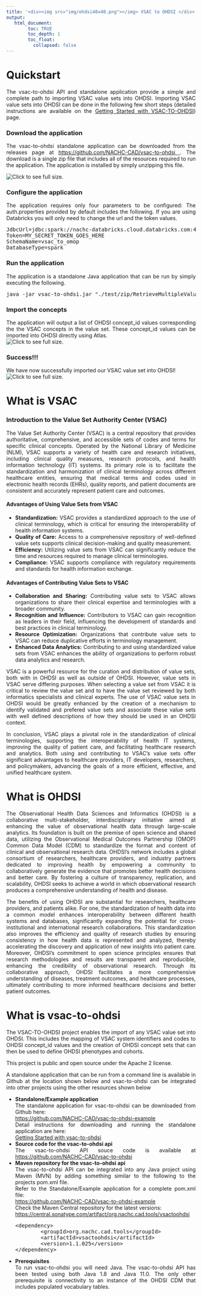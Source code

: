 ---
title: '<div><img src="img/ohdsi40x40.png"></img> VSAC to OHDSI </div>'
output:
   html_document:
        toc: TRUE
        toc_depth: 1
        toc_float:
          collapsed: false
---

<!--
*
* javascript
*
* -->

<script>
  function openFullSizeImage(imageSrc) {
    // Open a new window with the full-size image
    window.open(imageSrc, '_blank', 'width=auto,height=auto');
  }
</script>

<!-- 
*
* Quickstart
*
* -->

# Quickstart
<div style="text-align: justify;">
  The vsac-to-ohdsi API and standalone application provide a simple and complete path to importing VSAC value sets into OHDSI. 
  Importing VSAC value sets into OHDSI can be done in the following few short steps 
  (detailed instructions are available on the 
  <a href="./getting-started-vsac-to-ohdsi.html">Getting Started with VSAC-TO-OHDSI</a>) page.
  
### Download the application
  The vsac-to-ohdsi standalone application can be downloaded from the releases page at 
  <a href="https://github.com/NACHC-CAD/vsac-to-ohdsi">
    https://github.com/NACHC-CAD/vsac-to-ohdsi
  </a>. 
  The download is a single zip file that includes all of the resources required to run the application. 
  The application is installed by simply unzipping this file. 
  
  <img 
    src="./img/getting-started/vsac-to-ohdsi/02-download.png" 
    onclick="openFullSizeImage('./img/getting-started/vsac-to-ohdsi/02-download.png')" 
    title="Click to see full size."
  />
  
### Configure the application
  The application requires only four parameters to be configured:
  The auth.properties provided by default includes the following. 
  If you are using Databricks you will only need to change the url and the token values. 
<pre class="pre-scrollable">
JdbcUrl=jdbc:spark://nachc-databricks.cloud.databricks.com:443/vsac_to_omop;transportMode=http;ssl=1;httpPath=sql/protocolv1/o/3956472157536757/0123-223459-leafy532;AuthMech=3;UID=token;PWD=
Token=MY_SECRET_TOKEN_GOES_HERE
SchemaName=vsac_to_omop
DatabaseType=spark
</pre>
  
### Run the application
  The application is a standalone Java application that can be run by simply executing the following. 
<pre class="pre-scrollable">
java -jar vsac-to-ohdsi.jar "./test/zip/RetrieveMultipleValueSets_2.16.840.1.113762.1.4.1235.350.txt.zip"
</pre>
  
### Import the concepts
  The application will output a list of OHDSI concept_id values corresponding the the VSAC concepts in the value set. 
  These concept_id values can be imported into OHDSI directly using Atlas. 
  <br/>
  <img 
    src="./img/getting-started/vsac-to-ohdsi/06-import.png" 
    onclick="openFullSizeImage('./img/getting-started/vsac-to-ohdsi/06-import.png')" 
    title="Click to see full size."
  />
  
### Success!!!
  We have now successfully imported our VSAC value set into OHDSI!
  <br/>
  <img 
    src="./img/getting-started/vsac-to-ohdsi/07-view.png" 
    onclick="openFullSizeImage('./img/getting-started/vsac-to-ohdsi/07-view.png')" 
    title="Click to see full size."
  />
</div>

<!-- 
*
* WHAT IS VSAC
*
* -->

# What is VSAC

### Introduction to the Value Set Authority Center (VSAC)

<div style="text-align: justify;">
The Value Set Authority Center (VSAC) is a central repository that provides authoritative, comprehensive, and accessible sets of codes and terms for specific clinical concepts. Operated by the National Library of Medicine (NLM), VSAC supports a variety of health care and research initiatives, including clinical quality measures, research protocols, and health information technology (IT) systems. Its primary role is to facilitate the standardization and harmonization of clinical terminology across different healthcare entities, ensuring that medical terms and codes used in electronic health records (EHRs), quality reports, and patient documents are consistent and accurately represent patient care and outcomes.

#### Advantages of Using Value Sets from VSAC

- **Standardization:** VSAC provides a standardized approach to the use of clinical terminology, which is critical for ensuring the interoperability of health information systems.
- **Quality of Care:** Access to a comprehensive repository of well-defined value sets supports clinical decision-making and quality measurement.
- **Efficiency:** Utilizing value sets from VSAC can significantly reduce the time and resources required to manage clinical terminologies.
- **Compliance:** VSAC supports compliance with regulatory requirements and standards for health information exchange.

#### Advantages of Contributing Value Sets to VSAC

- **Collaboration and Sharing:** Contributing value sets to VSAC allows organizations to share their clinical expertise and terminologies with a broader community.
- **Recognition and Influence:** Contributors to VSAC can gain recognition as leaders in their field, influencing the development of standards and best practices in clinical terminology.
- **Resource Optimization:** Organizations that contribute value sets to VSAC can reduce duplicative efforts in terminology management.
- **Enhanced Data Analytics:** Contributing to and using standardized value sets from VSAC enhances the ability of organizations to perform robust data analytics and research.

VSAC is a powerful resource for the curation and distribution of value sets, 
both with in OHDSI as well as outside of OHDSI. 
However, value sets in VSAC serve differing purposes. 
When selecting a value set from VSAC it is critical to review the value set 
and to have the value set reviewed by both informatics specialists and clinical experts. 
The use of VSAC value sets in OHDSI would be greatly enhanced 
by the creation of a mechanism to identify validated and prefered value sets 
and associate these value sets with well defined descriptions 
of how they should be used in an OHDSI context. 


In conclusion, VSAC plays a pivotal role in the standardization of clinical terminologies, supporting the interoperability of health IT systems, improving the quality of patient care, and facilitating healthcare research and analytics. Both using and contributing to VSAC's value sets offer significant advantages to healthcare providers, IT developers, researchers, and policymakers, advancing the goals of a more efficient, effective, and unified healthcare system.
</div>


<!-- 
*
* WHAT IS OHDSI
*
* -->

# What is OHDSI

<div style="text-align: justify;">
The Observational Health Data Sciences and Informatics (OHDSI) is a collaborative multi-stakeholder, interdisciplinary initiative aimed at enhancing the value of observational health data through large-scale analytics. Its foundation is built on the premise of open science and shared data, utilizing the Observational Medical Outcomes Partnership (OMOP) Common Data Model (CDM) to standardize the format and content of clinical and observational research data. OHDSI's network includes a global consortium of researchers, healthcare providers, and industry partners dedicated to improving health by empowering a community to collaboratively generate the evidence that promotes better health decisions and better care. By fostering a culture of transparency, replication, and scalability, OHDSI seeks to achieve a world in which observational research produces a comprehensive understanding of health and disease.

The benefits of using OHDSI are substantial for researchers, healthcare providers, and patients alike. For one, the standardization of health data into a common model enhances interoperability between different health systems and databases, significantly expanding the potential for cross-institutional and international research collaborations. This standardization also improves the efficiency and quality of research studies by ensuring consistency in how health data is represented and analyzed, thereby accelerating the discovery and application of new insights into patient care. Moreover, OHDSI's commitment to open science principles ensures that research methodologies and results are transparent and reproducible, enhancing the credibility of observational research. Through its collaborative approach, OHDSI facilitates a more comprehensive understanding of diseases, treatment outcomes, and healthcare processes, ultimately contributing to more informed healthcare decisions and better patient outcomes.
</div>

<!-- 
*
* WHAT IS VSAC-TO-OHDSI
*
* -->

# What is vsac-to-ohdsi

<div style="text-align: justify;">

The VSAC-TO-OHDSI project enables the import of any VSAC value set into OHDSI.  This includes the mapping of VSAC system identifiers and codes to OHDSI concept_id values and the creation of OHDSI concept sets that can then be used to define OHDSI phenotypes and cohorts.  

This project is public and open source under the Apache 2 license.  

A standalone application that can be run from a command line is available in Github at the location shown below 
and vsac-to-ohdsi can be integrated into other projects using the other resources shown below
<ul>
  <li>
    <b>Standalone/Example application</b><br/>
    The standalone application for vsac-to-ohdsi can be downloaded from Github here: <br/>
    <a href="https://github.com/NACHC-CAD/vsac-to-ohdsi-example">
      https://github.com/NACHC-CAD/vsac-to-ohdsi-example
    </a>
    <br/>
    Detail instructions for downloading and running the standalone application are here: <br/>
    <a href="./getting-started-vsac-to-ohdsi.html">Getting Started with vsac-to-ohdsi</a>
  </li>
  <li>
    <b>Source code for the vsac-to-ohdsi api</b>  
    The vsac-to-ohdsi API souce code is available at 
    <a href="https://github.com/NACHC-CAD/vsac-to-ohdsi">https://github.com/NACHC-CAD/vsac-to-ohdsi</a>
  </li>
  <li>
    <b>Maven repository for the vsac-to-ohdsi api</b>  
    The vsac-to-ohdsi API can be integrated into any Java project using Maven (MVN) 
    by adding something similar to the following to the projects pom.xml file. 
    <br/>
    Refer to the Standalone/Example application for a complete pom.xml file:<br/>
    <a href="https://github.com/NACHC-CAD/vsac-to-ohdsi-example">
      https://github.com/NACHC-CAD/vsac-to-ohdsi-example
    </a>
    <br/>
    Check the Maven Central repository
    for the latest versions:<br/>
    <a href="https://central.sonatype.com/artifact/org.nachc.cad.tools/vsactoohdsi">
      https://central.sonatype.com/artifact/org.nachc.cad.tools/vsactoohdsi
    </a> 
<pre class="pre-scrollable">
&lt;dependency&gt;
		&lt;groupId&gt;org.nachc.cad.tools&lt;/groupId&gt;
		&lt;artifactId&gt;vsactoohdsi&lt;/artifactId&gt;
		&lt;version&gt;1.1.025&lt;/version&gt;
&lt;/dependency&gt;
</pre>
</li>
  <li>
    <b>Prerequisites</b><br/>
    To run vsac-to-ohdsi you will need Java. 
    The vsac-to-ohdsi API has been tested using both Java 1.8 and Java 11.0. 
    The only other prerequisite is connectivity to an instance of the OHDSI CDM 
    that includes populated vocabulary tables. 
  </li>
</ul>

</div>


